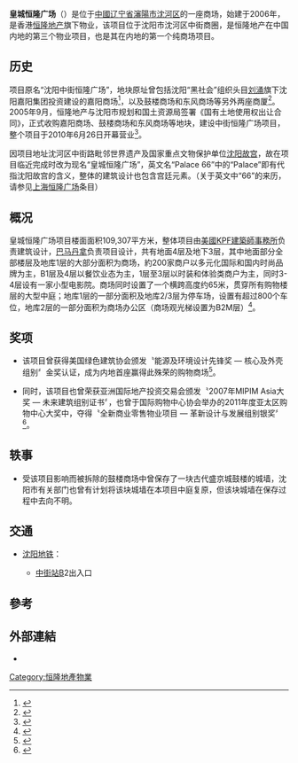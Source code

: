 {{Otheruses|other=位于沈阳青年大街的[[市府恒隆广场|恒隆广场]]|市府恒隆广场}}
{{Multiple issues|
{{Primarysources|time=2021-02-16T05:11:11+00:00}}
{{Refimprove|time=2021-02-16T05:11:11+00:00}}
}}
{{Infobox building
| name               = 皇城恒隆广场<br>Palace 66
| image              = West_Gate_of_Palace_66_Shenyang_PRC_2016_Christmas.jpg
| caption            = 2016年圣诞节的商场正门，每逢重要节日均有相关的设计
| location           = [[中國|中國]][[辽宁省|辽宁省]][[瀋陽市|瀋陽市]][[沈河区|沈河区]]中街路128号
| start_date         = 2006年
| completion_date    = 2010年6月26日 
| floor_count        = 地上4层，地下3层
| building_type      = 商业零售 
| floor_area         = 约109,307平方米
| architect          = [[美國KPF建築師事務所|美國KPF建築師事務所]]（建筑）<br>[[巴马丹拿|巴马丹拿]]（项目）
| developer          = [[恒隆地产|恒隆地产]]
| owner              =   
| management         =   
| references         = 
| website            = {{url|http://www.palace66.com}}
}}

'''皇城恒隆广场'''（{{lang-en|'''Palace 66'''}}）是位于[[中國|中國]][[辽宁省|辽宁省]][[瀋陽市|瀋陽市]][[沈河区|沈河区]]的一座商场，始建于2006年，是香港[[恒隆地产|恒隆地产]]旗下物业，该项目位于沈阳市沈河区中街商圈，是恒隆地产在中国内地的第三个物业项目，也是其在内地的第一个纯商场项目。

==历史==
项目原名“沈阳中街恒隆广场”，地块原址曾包括沈阳“黑社会”组织头目[[刘涌_(第十二届沈阳市人大代表)|刘涌]]旗下沈阳嘉阳集团投资建设的嘉阳商场<ref>{{cite web |author1=贾华杰 |title=恒隆地产沈阳一课 |url=http://www.eeo.com.cn/2012/0330/223736.shtml |website=经济观察网 |accessdate=2021-02-16 |archive-date=2020-02-21 |archive-url=https://web.archive.org/web/20200221221421/http://www.eeo.com.cn/2012/0330/223736.shtml |dead-url=no }}</ref>，以及鼓楼商场和东风商场等另外两座商厦<ref>{{cite web |author1=老琴 |title=记住中街被抹掉的鼓楼商场和东风商场 |url=http://blog.sina.com.cn/s/blog_49a9ba110100ptk2.html |website=新浪博客 |accessdate=2021-02-15 |archive-date=2017-11-23 |archive-url=https://web.archive.org/web/20171123101538/http://blog.sina.com.cn/s/blog_49a9ba110100ptk2.html |dead-url=no }}</ref>。2005年9月，恒隆地产与沈阳市规划和国土资源局签署《国有土地使用权出让合同》，正式收购嘉阳商场、鼓楼商场和东风商场等地块，建设中街恒隆广场项目，整个项目于2010年6月26日开幕营业<ref>{{cite web |author1=中国日报辽宁记者站 |title=沈城新地标——皇城恒隆广场在沈阳中街盛大开幕 |url=http://www.chinadaily.com.cn/dfpd/2010-06/27/content_10025421.htm |website=中国日报网 |accessdate=2021-02-16 |archive-date=2020-09-23 |archive-url=https://web.archive.org/web/20200923044300/https://www.chinadaily.com.cn/dfpd/2010-06/27/content_10025421.htm |dead-url=no }}</ref>。

因项目地址沈河区中街路毗邻世界遗产及国家重点文物保护单位[[沈阳故宫|沈阳故宫]]，故在项目临近完成时改为现名“皇城恒隆广场”，英文名“Palace 66”中的“Palace”即有代指沈阳故宫的含义，整体的建筑设计也包含宫廷元素。（关于英文中“66”的来历，请参见[[上海恒隆广场|上海恒隆广场]]条目）

==概况==
皇城恒隆广场项目楼面面积109,307平方米，整体项目由[[美國KPF建築師事務所|美國KPF建築師事務所]]负责建筑设计，[[巴马丹拿|巴马丹拿]]负责项目设计，共有地面4层及地下3层，其中地面部分全部楼层及地库1层的大部分面积为商场，約200家商户以多元化国际和国内时尚品牌为主，B1层及4层以餐饮业态为主，1层至3层以时装和体验类商户为主，同时3-4层设有一家小型电影院。商场同时设置了一个横跨高度约65米，贯穿所有购物楼层的大型中庭；地库1层的一部分面积及地库2/3层为停车场，设置有超过800个车位，地库2层的一部分面积为商场办公区（商场观光梯设置为B2M层）<ref>{{cite web |author1=恒隆地产 |title=恒隆 - 沈阳皇城恒隆广场 |url=https://www.hanglung.com/zh-cn/mainland-china-properties/shenyang/palace-66 |accessdate=2021-02-15 |archive-date=2020-01-29 |archive-url=https://web.archive.org/web/20200129141320/http://hanglung.com/zh-CN/mainland-china-properties/Shenyang/palace-66 |dead-url=no }}</ref>。

==奖项==
*该项目曾获得美国绿色建筑协会颁发〝能源及环境设计先锋奖 — 核心及外壳组别〞金奖认证，成为内地首座赢得此殊荣的购物商场<ref>{{cite web |author1=恒隆地产 |title=恒隆 -奖项及嘉许 2010 |url=https://www.hanglung.com/zh-cn/about-us/awards-and-recognition/2010 |accessdate=2021-02-15 |archive-date=2020-01-16 |archive-url=https://web.archive.org/web/20200116124305/http://hanglung.com/zh-CN/about-us/awards-and-recognition/2010 |dead-url=no }}</ref>。

*同时，该项目也曾荣获亚洲国际地产投资交易会颁发〝2007年MIPIM Asia大奖 — 未来建筑组别证书〞，也曾于国际购物中心协会举办的2011年度亚太区购物中心大奖中，夺得〝全新商业零售物业项目 — 革新设计与发展组别银奖〞<ref>{{cite web |author1=恒隆地产 |title=恒隆 -奖项及嘉许 2011 |url=https://www.hanglung.com/zh-cn/about-us/awards-and-recognition/2011 |accessdate=2021-02-15 |archive-date=2020-01-16 |archive-url=https://web.archive.org/web/20200116130156/http://hanglung.com/zh-CN/about-us/awards-and-recognition/2011 |dead-url=no }}</ref>。

==轶事==
*受该项目影响而被拆除的鼓楼商场中曾保存了一块古代盛京城鼓楼的城墙，沈阳市有关部门也曾有计划将该块城墙在本项目中庭复原，但该块城墙在保存过程中去向不明。

==交通==
*[[沈阳地铁|沈阳地铁]]：
**{{沈阳地铁线路名|1}}[[中街站|中街站]]B2出入口

==參考==
{{reflist}}

==外部連結==
* {{Official website|http://www.palace66.com/}}

{{恒隆地產}}

[[Category:恒隆地產物業|Category:恒隆地產物業]]